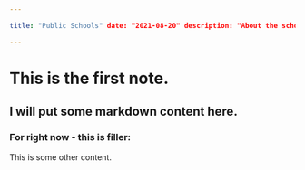 ```yaml
---

title: "Public Schools" date: "2021-08-20" description: "About the schools" author: "Linda"

---
```


# This is the first note.

## I will put some markdown content here.

### For right now - this is filler:

This is some other content.
